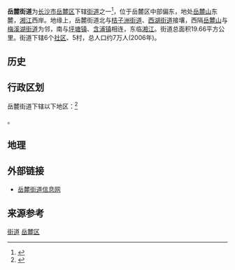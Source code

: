 {{中国乡级行政区
|景观照片文件名 = 
|景观照片描述 = 
|汉语拼音 = 
|其他语言 = 
|其他语言名称 = 
|旧称 = 
|地名出处 = 
|位置图文件名 = 
|位置图描述 = 
|自定义图片= 
|建置时间 = 
|政府驻地 = 
|毗邻 = 
|总面积 = 19.66平方公里
|总人口 = 约7万人
|总人口年份 = 2006
|户籍人口 = 
|户籍人口年份 = 
|常住人口 = 
|常住人口年份 = 
|人口密度 = 
|GDP = 
|GDP年份 = 
|官方网站 = http://www.yuelu.gov.cn/yljd/
|网站名称 = 长沙市岳麓区岳麓街道
|43/01/04/002/000}}

'''岳麓街道'''为[[长沙市|长沙市]][[岳麓区|岳麓区]]下辖[[街道办事处|街道]]之一<ref>{{PRC admin/ref sgc|{{PRC admin/parent|43/01/04/002/000}}}}</ref>，位于岳麓区中部偏东，地处[[岳麓山|岳麓山]]东麓，[[湘江|湘江]]西岸。地缘上，岳麓街道北与[[桔子洲街道|桔子洲街道]]、[[西湖街道_(长沙市)|西湖街道]]接壤，西隔[[岳麓山|岳麓山]]与[[梅溪湖街道|梅溪湖街道]]为邻，南与[[坪塘镇|坪塘镇]]、[[含浦镇|含浦镇]]相连，东临[[湘江|湘江]]。街道总面积19.66平方公里。街道下辖6个[[社区|社区]]、5村，总人口约7万人(2006年)。

==历史==

==行政区划==
岳麓街道下辖以下地区：<ref>{{PRC admin/ref sgc|43/01/04/002/000}}</ref>

{{PRC admin/children|43/01/04/002/000}}。

==地理==

==外部链接==
* [https://web.archive.org/web/20100308022425/http://yljd.yuelu.gov.cn/tabid/573/Default.aspx 岳麓街道信息网]

==来源参考==
{{Reflist}}

{{湖南小作品}}
{{长沙市岳麓区行政区划}}
[[Category:岳麓区行政区划|街道]]
[[Category:长沙街道_(行政区划)|岳麓区]]